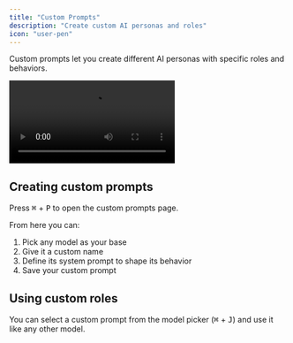 ```yaml
---
title: "Custom Prompts"
description: "Create custom AI personas and roles"
icon: "user-pen"
---
```


Custom prompts let you create different AI personas with specific roles and behaviors.

<video
    src="/images/council-of-experts.mp4"
    class="rounded-2xl"
    controls
    playsInline
/>

## Creating custom prompts

Press <kbd>⌘</kbd> + <kbd>P</kbd> to open the custom prompts page.

From here you can:

1. Pick any model as your base
2. Give it a custom name
3. Define its system prompt to shape its behavior
4. Save your custom prompt

## Using custom roles

You can select a custom prompt from the model picker (<kbd>⌘</kbd> + <kbd>J</kbd>) and use it like any other model.
